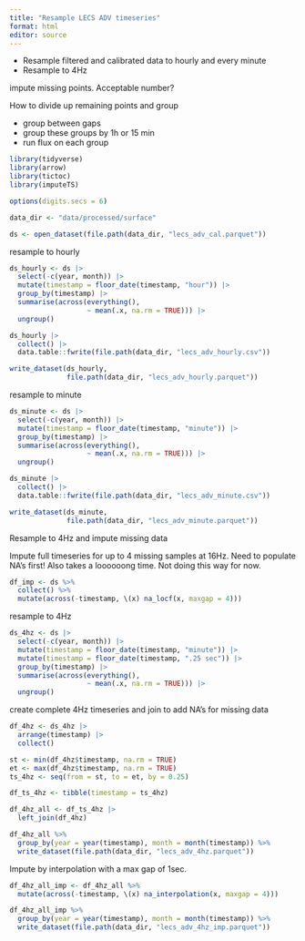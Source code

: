 ```yaml
---
title: "Resample LECS ADV timeseries"
format: html
editor: source
---
```


* Resample filtered and calibrated data to hourly and every minute
* Resample to 4Hz

impute missing points. Acceptable number?

How to divide up remaining points and group

* group between gaps
* group these groups by 1h or 15 min
* run flux on each group

```r
library(tidyverse)
library(arrow)
library(tictoc)
library(imputeTS)

options(digits.secs = 6)

data_dir <- "data/processed/surface"
```

```r
ds <- open_dataset(file.path(data_dir, "lecs_adv_cal.parquet"))
```

resample to hourly

```r
ds_hourly <- ds |> 
  select(-c(year, month)) |> 
  mutate(timestamp = floor_date(timestamp, "hour")) |> 
  group_by(timestamp) |> 
  summarise(across(everything(), 
                   ~ mean(.x, na.rm = TRUE))) |> 
  ungroup()

ds_hourly |> 
  collect() |> 
  data.table::fwrite(file.path(data_dir, "lecs_adv_hourly.csv"))

write_dataset(ds_hourly, 
              file.path(data_dir, "lecs_adv_hourly.parquet"))
```

resample to minute

```r
ds_minute <- ds |> 
  select(-c(year, month)) |> 
  mutate(timestamp = floor_date(timestamp, "minute")) |> 
  group_by(timestamp) |> 
  summarise(across(everything(), 
                   ~ mean(.x, na.rm = TRUE))) |> 
  ungroup()

ds_minute |> 
  collect() |> 
  data.table::fwrite(file.path(data_dir, "lecs_adv_minute.csv"))

write_dataset(ds_minute, 
              file.path(data_dir, "lecs_adv_minute.parquet"))
```

Resample to 4Hz and impute missing data

Impute full timeseries for up to 4 missing samples at 16Hz. Need to populate NA's first!
Also takes a loooooong time. Not doing this way for now.

```r
df_imp <- ds %>% 
  collect() %>% 
  mutate(across(-timestamp, \(x) na_locf(x, maxgap = 4)))
```

resample to 4Hz

```r
ds_4hz <- ds |> 
  select(-c(year, month)) |> 
  mutate(timestamp = floor_date(timestamp, "minute")) |> 
  mutate(timestamp = floor_date(timestamp, ".25 sec")) |> 
  group_by(timestamp) |> 
  summarise(across(everything(), 
                   ~ mean(.x, na.rm = TRUE))) |> 
  ungroup()
```

create complete 4Hz timeseries and join to add NA's for missing data

```r
df_4hz <- ds_4hz |> 
  arrange(timestamp) |> 
  collect()

st <- min(df_4hz$timestamp, na.rm = TRUE) 
et <- max(df_4hz$timestamp, na.rm = TRUE) 
ts_4hz <- seq(from = st, to = et, by = 0.25) 

df_ts_4hz <- tibble(timestamp = ts_4hz)

df_4hz_all <- df_ts_4hz |> 
  left_join(df_4hz)
```

```r
df_4hz_all %>% 
  group_by(year = year(timestamp), month = month(timestamp)) %>% 
  write_dataset(file.path(data_dir, "lecs_adv_4hz.parquet"))
```

Impute by interpolation with a max gap of 1sec.

```r
df_4hz_all_imp <- df_4hz_all %>% 
  mutate(across(-timestamp, \(x) na_interpolation(x, maxgap = 4)))

df_4hz_all_imp %>% 
  group_by(year = year(timestamp), month = month(timestamp)) %>% 
  write_dataset(file.path(data_dir, "lecs_adv_4hz_imp.parquet"))
```